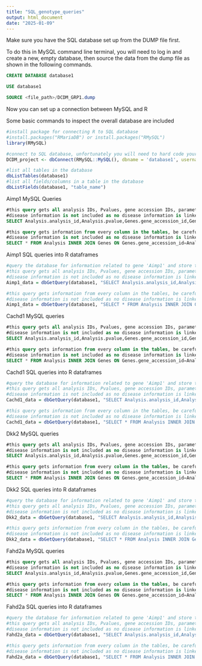 ---
title: "SQL_genotype_queries"
output: html_document
date: "2025-01-09"
---

Make sure you have the SQL database set up from the DUMP file first.

To do this in MySQL command line terminal, you will need to log in and create a new, empty database, then source the data from the dump file as shown in the following commands.

```{sql connection=}
CREATE DATABASE database1

USE database1

SOURCE <file_path>/DCDM_GRP1.dump
```

Now you can set up a connection between MySQL and R

Some basic commands to inspect the overall database are included

```{r setup, include=FALSE}
#install package for connecting R to SQL database
#install.packages("RMariaDB") or install.packages("RMySQL")
library(RMySQL)

#connect to SQL database, unfortunately you will need to hard code your login details
DCDM_project <- dbConnect(RMySQL::MySQL(), dbname = 'database1', username = 'your_username', password = 'your_password')

#list all tables in the database
dbListTables(database1)
#list all fields/columns in a table in the database
dbListFields(database1, "table_name")
```

Aimp1 MySQL Queries

```{sql connection=}
#this query gets all analysis IDs, Pvalues, gene accession IDs, parameter names, parameter descriptions, parameter IDs, parameterOrigIDs, procedure names and procedure descriptions related to Aimp1
#disease information is not included as no disease information is linked to Aimp1
SELECT Analysis.analysis_id,Analysis.pvalue,Genes.gene_accession_id,Genes.gene_symbol,Parameter.parameter_name,Parameter.parameter_group,Parameter.parameter_ID,impcParameterOrigId, parameter_description, procedure_name, procedure_description FROM Analysis INNER JOIN Genes ON Genes.gene_accession_id=Analysis.gene_accession_id INNER JOIN Parameter ON Parameter.parameter_id=Analysis.parameter_id INNER JOIN Procedures ON Procedures.procedure_id=Parameter.procedure_id WHERE gene_symbol= 'Aimp1';

#this query gets information from every column in the tables, be careful as this does output duplicate ID columns as well. 
#disease information is not included as no disease information is linked to Aimp1
SELECT * FROM Analysis INNER JOIN Genes ON Genes.gene_accession_id=Analysis.gene_accession_id INNER JOIN Parameter ON Parameter.parameter_id=Analysis.parameter_id INNER JOIN Procedures ON Procedures.procedure_id=Parameter.Procedure_id WHERE gene_symbol= 'Aimp1'
```

Aimp1 SQL queries into R dataframes

```{r}
#query the database for information related to gene 'Aimp1' and store the output as a dataframe
#this query gets all analysis IDs, Pvalues, gene accession IDs, parameter names, parameter descriptions, parameter IDs, parameterOrigIDs, procedure names and procedure descriptions related to Aimp1
#disease information is not included as no disease information is linked to Aimp1
Aimp1_data = dbGetQuery(database1, "SELECT Analysis.analysis_id,Analysis.pvalue,Genes.gene_accession_id,Genes.gene_symbol,Parameter.parameter_name,Parameter.parameter_group,Parameter.parameter_ID,impcParameterOrigId, parameter_description, procedure_name, procedure_description FROM Analysis INNER JOIN Genes ON Genes.gene_accession_id=Analysis.gene_accession_id INNER JOIN Parameter ON Parameter.parameter_id=Analysis.parameter_id INNER JOIN Procedures ON Procedures.procedure_id=Parameter.procedure_id WHERE gene_symbol= 'Aimp1';") 

#this query gets information from every column in the tables, be careful as this does output duplicate ID columns as well. 
#disease information is not included as no disease information is linked to Aimp1
Aimp1_data = dbGetQuery(database1, "SELECT * FROM Analysis INNER JOIN Genes ON Genes.gene_accession_id=Analysis.gene_accession_id INNER JOIN Parameter ON Parameter.parameter_id=Analysis.parameter_id INNER JOIN Procedures ON Procedures.procedure_id=Parameter.procedure_id WHERE gene_symbol= 'Aimp1'") 
```

Cachd1 MySQL queries

```{sql connection=}
#this query gets all analysis IDs, Pvalues, gene accession IDs, parameter names, parameter descriptions, parameter IDs, parameterOrigIDs, procedure names and procedure descriptions related to Aimp1
#disease information is not included as no disease information is linked to Cachd1
SELECT Analysis.analysis_id,Analysis.pvalue,Genes.gene_accession_id,Genes.gene_symbol,Parameter.parameter_name,Parameter.parameter_group,Parameter.parameter_ID,impcParameterOrigId, parameter_description, procedure_name, procedure_description FROM Analysis INNER JOIN Genes ON Genes.gene_accession_id=Analysis.gene_accession_id INNER JOIN Parameter ON Parameter.parameter_id=Analysis.parameter_id INNER JOIN Procedures ON Procedures.procedure_id=Parameter.procedure_id WHERE gene_symbol= 'Cachd1'

#this query gets information from every column in the tables, be careful as this does output duplicate ID columns as well. 
#disease information is not included as no disease information is linked to Cachd1
SELECT * FROM Analysis INNER JOIN Genes ON Genes.gene_accession_id=Analysis.gene_accession_id INNER JOIN Parameter ON Parameter.parameter_id=Analysis.parameter_id INNER JOIN Procedures ON Procedures.procedure_id=Parameter.procedure_id WHERE gene_symbol= 'Cachd1'
```

Cachd1 SQL queries into R dataframes

```{r}
#query the database for information related to gene 'Aimp1' and store the output as a dataframe
#this query gets all analysis IDs, Pvalues, gene accession IDs, parameter names, parameter descriptions, parameter IDs, parameterOrigIDs, procedure names and procedure descriptions related to Aimp1
#disease information is not included as no disease information is linked to Cachd1
Cachd1_data = dbGetQuery(database1, "SELECT Analysis.analysis_id,Analysis.pvalue,Genes.gene_accession_id,Genes.gene_symbol,Parameter.parameter_name,Parameter.parameter_group,Parameter.parameter_ID,impcParameterOrigId, parameter_description, procedure_name, procedure_description FROM Analysis INNER JOIN Genes ON Genes.gene_accession_id=Analysis.gene_accession_id INNER JOIN Parameter ON Parameter.parameter_id=Analysis.parameter_id INNER JOIN Procedures ON Procedures.procedure_id=Parameter.procedure_id WHERE gene_symbol= 'Cachd1'") 

#this query gets information from every column in the tables, be careful as this does output duplicate ID columns as well. 
#disease information is not included as no disease information is linked to Cachd1
Cachd1_data = dbGetQuery(database1, "SELECT * FROM Analysis INNER JOIN Genes ON Genes.gene_accession_id=Analysis.gene_accession_id INNER JOIN Parameter ON Parameter.parameter_id=Analysis.parameter_id INNER JOIN Procedures ON Procedures.procedure_id=Parameter.procedure_id WHERE gene_symbol= 'Cachd1'") 
```

Dkk2 MySQL queries

```{sql connection=}
#this query gets all analysis IDs, Pvalues, gene accession IDs, parameter names, parameter descriptions, parameter IDs, parameterOrigIDs, procedure names and procedure descriptions related to Aimp1
#disease information is not included as no disease information is linked to Dkk2
SELECT Analysis.analysis_id,Analysis.pvalue,Genes.gene_accession_id,Genes.gene_symbol,Parameter.parameter_name,Parameter.parameter_group,Parameter.parameter_ID,impcParameterOrigId, parameter_description, procedure_name, procedure_description FROM Analysis INNER JOIN Genes ON Genes.gene_accession_id=Analysis.gene_accession_id INNER JOIN Parameter ON Parameter.parameter_id=Analysis.parameter_id INNER JOIN Procedures ON Procedures.procedure_id=Parameter.procedure_id WHERE gene_symbol= 'Dkk2'

#this query gets information from every column in the tables, be careful as this does output duplicate ID columns as well. 
#disease information is not included as no disease information is linked to Dkk2
SELECT * FROM Analysis INNER JOIN Genes ON Genes.gene_accession_id=Analysis.gene_accession_id INNER JOIN Parameter ON Parameter.parameter_id=Analysis.parameter_id INNER JOIN Procedures ON Procedures.procedure_id=Parameter.procedure_id WHERE gene_symbol= 'Dkk2'
```

Dkk2 SQL queries into R dataframes

```{r}
#query the database for information related to gene 'Aimp1' and store the output as a dataframe
#this query gets all analysis IDs, Pvalues, gene accession IDs, parameter names, parameter descriptions, parameter IDs, parameterOrigIDs, procedure names and procedure descriptions related to Aimp1
#disease information is not included as no disease information is linked to Dkk2
Dkk2_data = dbGetQuery(database1, "SELECT Analysis.analysis_id,Analysis.pvalue,Genes.gene_accession_id,Genes.gene_symbol,Parameter.parameter_name,Parameter.parameter_group,Parameter.parameter_ID,impcParameterOrigId, parameter_description, procedure_name, procedure_description FROM Analysis INNER JOIN Genes ON Genes.gene_accession_id=Analysis.gene_accession_id INNER JOIN Parameter ON Parameter.parameter_id=Analysis.parameter_id INNER JOIN Procedures ON Procedures.procedure_id=Parameter.procedure_id WHERE gene_symbol= 'Dkk2'") 

#this query gets information from every column in the tables, be careful as this does output duplicate ID columns as well. 
#disease information is not included as no disease information is linked to Dkk2
Dkk2_data = dbGetQuery(database1, "SELECT * FROM Analysis INNER JOIN Genes ON Genes.gene_accession_id=Analysis.gene_accession_id INNER JOIN Parameter ON Parameter.parameter_id=Analysis.parameter_id INNER JOIN Procedures ON Procedures.procedure_id=Parameter.procedure_id WHERE gene_symbol= 'Dkk2'") 
```

Fahd2a MySQL queries

```{sql connection=}
#this query gets all analysis IDs, Pvalues, gene accession IDs, parameter names, parameter descriptions, parameter IDs, parameterOrigIDs, procedure names and procedure descriptions related to Aimp1
#disease information is not included as no disease information is linked to Fahd2a
SELECT Analysis.analysis_id,Analysis.pvalue,Genes.gene_accession_id,Genes.gene_symbol,Parameter.parameter_name,Parameter.parameter_group,Parameter.parameter_ID,impcParameterOrigId, parameter_description, procedure_name, procedure_description FROM Analysis INNER JOIN Genes ON Genes.gene_accession_id=Analysis.gene_accession_id INNER JOIN Parameter ON Parameter.parameter_id=Analysis.parameter_id INNER JOIN Procedures ON Procedures.procedure_id=Parameter.procedure_id WHERE gene_symbol= 'Fahd2a'

#this query gets information from every column in the tables, be careful as this does output duplicate ID columns as well. 
#disease information is not included as no disease information is linked to Fahd2a
SELECT * FROM Analysis INNER JOIN Genes ON Genes.gene_accession_id=Analysis.gene_accession_id INNER JOIN Parameter ON Parameter.parameter_id=Analysis.parameter_id INNER JOIN Procedures ON Procedures.procedure_id=Parameter.procedure_id WHERE gene_symbol= 'Fahd2a'
```

Fahd2a SQL queries into R dataframes

```{r}
#query the database for information related to gene 'Aimp1' and store the output as a dataframe
#this query gets all analysis IDs, Pvalues, gene accession IDs, parameter names, parameter descriptions, parameter IDs, parameterOrigIDs, procedure names and procedure descriptions related to Aimp1
#disease information is not included as no disease information is linked to Fahd2a
Fahd2a_data = dbGetQuery(database1, "SELECT Analysis.analysis_id,Analysis.pvalue,Genes.gene_accession_id,Genes.gene_symbol,Parameter.parameter_name,Parameter.parameter_group,Parameter.parameter_ID,impcParameterOrigId, parameter_description, procedure_name, procedure_description FROM Analysis INNER JOIN Genes ON Genes.gene_accession_id=Analysis.gene_accession_id INNER JOIN Parameter ON Parameter.parameter_id=Analysis.parameter_id INNER JOIN Procedures ON Procedures.procedure_id=Parameter.procedure_id WHERE gene_symbol= 'Fahd2a'") 

#this query gets information from every column in the tables, be careful as this does output duplicate ID columns as well. 
#disease information is not included as no disease information is linked to Fahd2a
Fahd2a_data = dbGetQuery(database1, "SELECT * FROM Analysis INNER JOIN Genes ON Genes.gene_accession_id=Analysis.gene_accession_id INNER JOIN Parameter ON Parameter.parameter_id=Analysis.parameter_id INNER JOIN Procedures ON Procedures.procedure_id=Parameter.procedure_id WHERE gene_symbol= 'Fahd2a'") 
```
